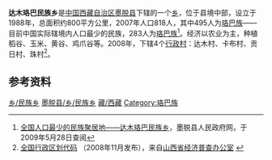 {{中国乡级行政区
| 行政区全称 = 达木珞巴民族乡
| 景观照片文件名 =
| 景观照片描述 =
| 汉语拼音 =
| 通用拼音 =
| 注音符號 =
| 其它标音类型1 =
| 其它标音1 =
| 其它标音类型2 =
| 其它标音2 =
| 其它语言类型1 =
| 其它语言地名1 =
| 其它语言类型2 =
| 其它语言地名2 =
| 上级行政区 = [[西藏自治区|西藏自治区]][[墨脱县|墨脱县]]
| 行政区类别 = [[民族乡|民族乡]]
| 行政区划代码 = 542624202
| 地理坐标 = {{坐标|29.4972|95.4606|display=inline,title|scale:100000_region:CN}}
| 总面积 = 约800[[平方公里|平方公里]]
| 户籍人口 = 
| 户籍人口年份 = 
| 常住人口 = 818人
| 常住人口年份 =2007年
| 人口密度 = 
| 领导人职务1 =
| 领导人姓名1 =
| 领导人职务2 =
| 领导人姓名2 =
| 行政区划 = 4个[[村委会|村委会]]
| 官方网站 =
| 政府驻地 =
| 邮政编码 =
| 毗邻行政区 =
| 位置图文件名 =
| 位置图描述 =}}
'''达木珞巴民族乡'''是[[中华人民共和国|中国]][[西藏自治区|西藏自治区]][[墨脱县|墨脱县]]下辖的一个[[乡|乡]]，位于县境中部，设立于1988年，总面积约800平方公里，2007年人口818人，其中495人为[[珞巴族|珞巴族]]——目前中国实际辖境内人口最少的民族，283人为[[珞巴族|珞巴族]]<ref name="gk">[http://www.motuo.gov.cn/Displays/Articals.aspx?ID=344 全国人口最少的民族聚居地——达木珞巴民族乡  ]{{dead link|date=2018年4月 |bot=InternetArchiveBot |fix-attempted=yes }}，墨脱县人民政府网，于2009年5月28日查阅</ref>。经济以农业为主，种植稻谷、玉米、黄谷、鸡爪谷等。2008年，下辖4个[[行政村|行政村]]：达木村、卡布村、贡日村、珠村<ref>[http://www.sxjjpc.gov.cn/wjtz/200811070062_1_0.rar 全国行政区划代码] {{webarchive|url=https://web.archive.org/web/20110707041746/http://www.sxjjpc.gov.cn/wjtz/200811070062_1_0.rar |date=2011-07-07 }}（2008年11月发布），来自[http://www.sxjjpc.gov.cn/wjtz/200811070062.htm 山西省经济普查办公室] {{webarchive|url=https://web.archive.org/web/20110707041839/http://www.sxjjpc.gov.cn/wjtz/200811070062.htm |date=2011-07-07 }}</ref>。

== 参考资料 ==
{{Reflist}}

{{墨脱县行政区划}}
{{西藏行政区划小作品}}
[[Category:墨脱县行政区划|乡/民族乡]]
[[Category:林芝市乡镇|墨脱县/乡/民族乡]]
[[Category:西藏自治区民族乡|藏/西藏]]
[[Category:珞巴族|Category:珞巴族]]